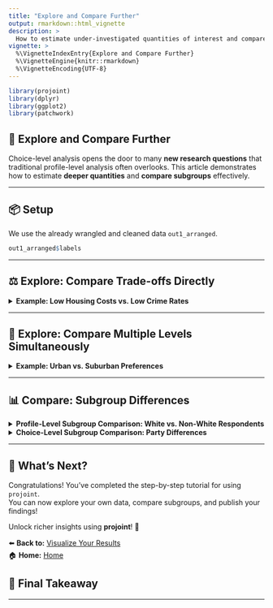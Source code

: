 ```yaml
---
title: "Explore and Compare Further"
output: rmarkdown::html_vignette
description: >
  How to estimate under-investigated quantities of interest and compare subgroups using choice-level analysis.
vignette: >
  %\VignetteIndexEntry{Explore and Compare Further}
  %\VignetteEngine{knitr::rmarkdown}
  %\VignetteEncoding{UTF-8}
---
```


```r
library(projoint)
library(dplyr)
library(ggplot2)
library(patchwork)
```

## 🌟 Explore and Compare Further

Choice-level analysis opens the door to many **new research questions** that traditional profile-level analysis often overlooks.
This article demonstrates how to estimate **deeper quantities** and **compare subgroups** effectively.

---

## 📦 Setup

We use the already wrangled and cleaned data `out1_arranged`.

```r
out1_arranged$labels
```

---

## ⚖️ Explore: Compare Trade-offs Directly

<details><summary><b>Example: Low Housing Costs vs. Low Crime Rates</b></summary>

```r
qoi_1 <- set_qoi(
  .structure = "choice_level",
  .att_choose = "att1", 
  .lev_choose = "level1",
  .att_notchoose = "att6", 
  .lev_notchoose = "level2"
)

mm1 <- projoint(.data = out1_arranged,
                .qoi = qoi_1,
                .structure = "choice_level",
                .ignore_position = TRUE)

plot(mm1,
     .labels = c("Housing Cost\n(15% of pre-tax income)",
                 "Violent Crime Rate\n(20% > National Average)")) +
  labs(y = "Marginal Mean", x = NULL) +
  coord_cartesian(ylim = c(0, 1)) +
  geom_hline(yintercept = 0.5, linetype = "dashed", color = "darkgray")
```

</details>

---

## 🧩 Explore: Compare Multiple Levels Simultaneously

<details><summary><b>Example: Urban vs. Suburban Preferences</b></summary>

```r
qoi_2 <- set_qoi(
  .structure = "choice_level",
  .att_choose = "att7",
  .lev_choose = c("level2", "level3"),
  .att_notchoose = "att7",
  .lev_notchoose = c("level5", "level6")
)

mm2 <- projoint(.data = out1_arranged,
                .qoi = qoi_2,
                .structure = "choice_level",
                .ignore_position = TRUE)

plot(mm2,
     .labels = c("City", "Suburban")) +
  labs(y = "Marginal Mean", x = "Type of Place") +
  coord_cartesian(ylim = c(0, 1)) +
  geom_hline(yintercept = 0.5, linetype = "dashed", color = "darkgray")
```

</details>

---

## 📊 Compare: Subgroup Differences

<details><summary><b>Profile-Level Subgroup Comparison: White vs. Non-White Respondents</b></summary>

```r
outcomes <- c(paste0("choice", 1:8), "choice1_repeated_flipped")

df <- exampleData1 %>% mutate(white = ifelse(race == "White", 1, 0))

df_0 <- df %>% filter(white == 0) %>% reshape_projoint(outcomes)
df_1 <- df %>% filter(white == 1) %>% reshape_projoint(outcomes)
df_d <- df %>% reshape_projoint(outcomes, .covariates = "white")

data_file <- system.file("extdata", "labels_arranged.csv", package = "projoint")
if (data_file == "") stop("File not found!")

df_0 <- read_labels(df_0, data_file)
df_1 <- read_labels(df_1, data_file)
df_d <- read_labels(df_d, data_file)

out_0 <- projoint(df_0, .structure = "profile_level")
out_1 <- projoint(df_1, .structure = "profile_level")
out_d <- projoint(df_d, .structure = "profile_level", .by_var = "white")

plot_0 <- plot(out_0)
plot_1 <- plot(out_1)
plot_d <- plot(out_d, .by_var = TRUE)

plot_0 +
  coord_cartesian(xlim = c(0.2, 0.8)) +
  labs(title = "Non-white", x = "AMCE") +
  theme(plot.title = element_text(hjust = 0.5)) +

plot_1 +
  coord_cartesian(xlim = c(0.2, 0.8)) +
  labs(title = "White", x = "AMCE") +
  theme(axis.text.y = element_blank(), plot.title = element_text(hjust = 0.5)) +

plot_d +
  coord_cartesian(xlim = c(-0.4, 0.4)) +
  labs(title = "Difference", x = "Difference") +
  theme(axis.text.y = element_blank(), plot.title = element_text(hjust = 0.5))
```

</details>

<details><summary><b>Choice-Level Subgroup Comparison: Party Differences</b></summary>

```r
df_D <- exampleData1 %>% filter(party_1 == "Democrat") %>% reshape_projoint(outcomes)
df_R <- exampleData1 %>% filter(party_1 == "Republican") %>% reshape_projoint(outcomes)
df_0 <- exampleData1 %>% filter(party_1 %in% c("Something else", "Independent")) %>% reshape_projoint(outcomes)

qoi <- set_qoi(
  .structure = "choice_level",
  .estimand = "mm",
  .att_choose = "att2",
  .lev_choose = "level3",
  .att_notchoose = "att2",
  .lev_notchoose = "level1"
)

out_D <- projoint(df_D, qoi)
out_R <- projoint(df_R, qoi)
out_0 <- projoint(df_0, qoi)

out_merged <- bind_rows(
  out_D$estimates %>% mutate(party = "Democrat"),
  out_R$estimates %>% mutate(party = "Republican"),
  out_0$estimates %>% mutate(party = "Independent")
) %>% filter(estimand == "mm_corrected")

# Plot

ggplot(out_merged, aes(y = party, x = estimate)) +
  geom_vline(xintercept = 0.5, linetype = "dashed", color = "gray") +
  geom_pointrange(aes(xmin = conf.low, xmax = conf.high)) +
  geom_text(aes(label = format(round(estimate, 2), nsmall = 2)), vjust = -1) +
  labs(y = NULL, x = "Choice-level Marginal Mean",
       title = "Preference for Democratic-majority areas") +
  theme_classic()
```

</details>

---

## 🌟 What's Next?

Congratulations! You’ve completed the step-by-step tutorial for using `projoint`.  
You can now explore your own data, compare subgroups, and publish your findings!

Unlock richer insights using **projoint**! 🚀

⬅️ **Back to:** [Visualize Your Results](visualize.html)  
🏠 **Home:** [Home](index.html)


## 🎯 Final Takeaway



---